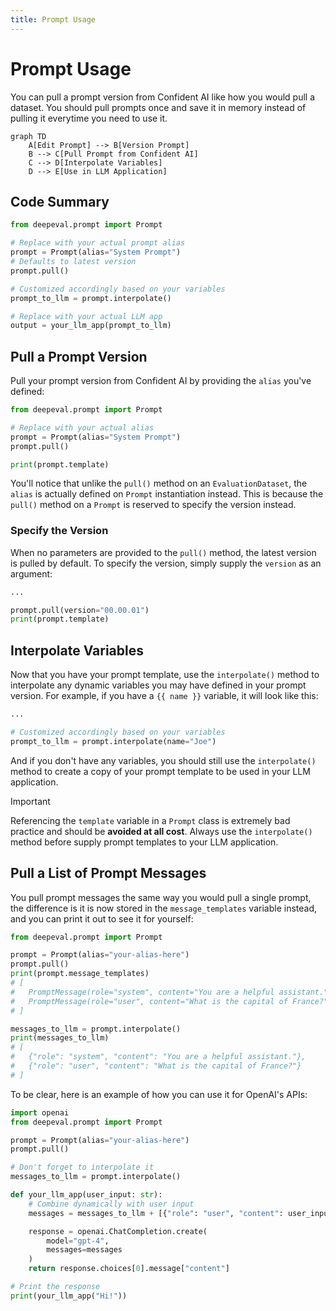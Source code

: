 ```yaml
---
title: Prompt Usage
---
```



# Prompt Usage

You can pull a prompt version from Confident AI like how you would pull a dataset. You should pull prompts once and save it in memory instead of pulling it everytime you need to use it.

```mermaid
graph TD
    A[Edit Prompt] --> B[Version Prompt]
    B --> C[Pull Prompt from Confident AI]
    C --> D[Interpolate Variables]
    D --> E[Use in LLM Application]
```

## Code Summary

```python showLineNumbers copy {6, 9, 12}
from deepeval.prompt import Prompt

# Replace with your actual prompt alias
prompt = Prompt(alias="System Prompt")
# Defaults to latest version
prompt.pull()

# Customized accordingly based on your variables
prompt_to_llm = prompt.interpolate()

# Replace with your actual LLM app
output = your_llm_app(prompt_to_llm)
```

## Pull a Prompt Version

Pull your prompt version from Confident AI by providing the `alias` you've defined:

```python
from deepeval.prompt import Prompt

# Replace with your actual alias
prompt = Prompt(alias="System Prompt")
prompt.pull()

print(prompt.template)
```

You'll notice that unlike the `pull()` method on an `EvaluationDataset`, the `alias` is actually defined on `Prompt` instantiation instead. This is because the `pull()` method on a `Prompt` is reserved to specify the version instead.

### Specify the Version

When no parameters are provided to the `pull()` method, the latest version is pulled by default. To specify the version, simply supply the `version` as an argument:

```python
...

prompt.pull(version="00.00.01")
print(prompt.template)
```

## Interpolate Variables

Now that you have your prompt template, use the `interpolate()` method to interpolate any dynamic variables you may have defined in your prompt version. For example, if you have a `{{ name }}` variable, it will look like this:

```python
...

# Customized accordingly based on your variables
prompt_to_llm = prompt.interpolate(name="Joe")
```

And if you don't have any variables, you should still use the `interpolate()` method to create a copy of your prompt template to be used in your LLM application.

> [!IMPORTANT]
>
> Referencing the `template` variable in a `Prompt` class is extremely bad practice and should be **avoided at all cost**. Always use the `interpolate()` method before supply prompt templates to your LLM application.

## Pull a List of Prompt Messages

You pull prompt messages the same way you would pull a single prompt, the difference is it is now stored in the `message_templates` variable instead, and you can print it out to see it for yourself:

```python
from deepeval.prompt import Prompt

prompt = Prompt(alias="your-alias-here")
prompt.pull()
print(prompt.message_templates)
# [
#   PromptMessage(role="system", content="You are a helpful assistant."),
#   PromptMessage(role="user", content="What is the capital of France?"),
# ]

messages_to_llm = prompt.interpolate()
print(messages_to_llm)
# [
#   {"role": "system", "content": "You are a helpful assistant."},
#   {"role": "user", "content": "What is the capital of France?"}
# ]
```

To be clear, here is an example of how you can use it for OpenAI's APIs:

```python showLineNumbers copy {8, 16}
import openai
from deepeval.prompt import Prompt

prompt = Prompt(alias="your-alias-here")
prompt.pull()

# Don't forget to interpolate it
messages_to_llm = prompt.interpolate()

def your_llm_app(user_input: str):
    # Combine dynamically with user input
    messages = messages_to_llm + [{"role": "user", "content": user_input}]

    response = openai.ChatCompletion.create(
        model="gpt-4",
        messages=messages
    )
    return response.choices[0].message["content"]

# Print the response
print(your_llm_app("Hi!"))
```

